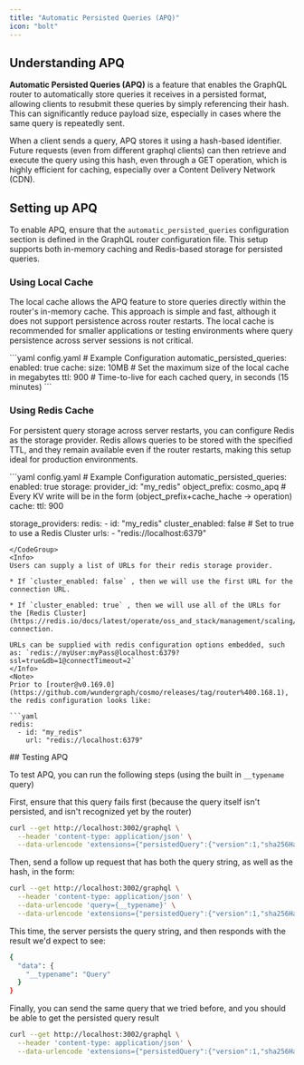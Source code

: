 ---
title: "Automatic Persisted Queries (APQ)"
icon: "bolt"
---
## Understanding APQ

**Automatic Persisted Queries (APQ)** is a feature that enables the GraphQL router to automatically store queries it receives in a persisted format, allowing clients to resubmit these queries by simply referencing their hash. This can significantly reduce payload size, especially in cases where the same query is repeatedly sent.

When a client sends a query, APQ stores it using a hash-based identifier. Future requests (even from different graphql clients) can then retrieve and execute the query using this hash, even through a GET operation, which is highly efficient for caching, especially over a Content Delivery Network (CDN).

## Setting up APQ

To enable APQ, ensure that the `automatic_persisted_queries` configuration section is defined in the GraphQL router configuration file. This setup supports both in-memory caching and Redis-based storage for persisted queries.

### Using Local Cache

The local cache allows the APQ feature to store queries directly within the router's in-memory cache. This approach is simple and fast, although it does not support persistence across router restarts. The local cache is recommended for smaller applications or testing environments where query persistence across server sessions is not critical.

<CodeGroup>
  ```yaml config.yaml
  # Example Configuration
  automatic_persisted_queries:
    enabled: true
    cache:
      size: 10MB # Set the maximum size of the local cache in megabytes
      ttl: 900 # Time-to-live for each cached query, in seconds (15 minutes)
  ```
</CodeGroup>

### Using Redis Cache

For persistent query storage across server restarts, you can configure Redis as the storage provider. Redis allows queries to be stored with the specified TTL, and they remain available even if the router restarts, making this setup ideal for production environments.

<CodeGroup>
  ```yaml config.yaml
  # Example Configuration
  automatic_persisted_queries:
    enabled: true
    storage:
      provider_id: "my_redis"
      object_prefix: cosmo_apq
  # Every KV write will be in the form (object_prefix+cache_hache -> operation)
    cache:
      ttl: 900

  storage_providers:
    redis:
      - id: "my_redis"
        cluster_enabled: false # Set to true to use a Redis Cluster
        urls:
         - "redis://localhost:6379"
  ```
</CodeGroup>
<Info>
Users can supply a list of URLs for their redis storage provider.

* If `cluster_enabled: false` , then we will use the first URL for the connection URL.

* If `cluster_enabled: true` , then we will use all of the URLs for the [Redis Cluster](https://redis.io/docs/latest/operate/oss_and_stack/management/scaling/) connection.

URLs can be supplied with redis configuration options embedded, such as: `redis://myUser:myPass@localhost:6379?ssl=true&db=1@connectTimeout=2`
</Info>
<Note>
Prior to [router@v0.169.0](https://github.com/wundergraph/cosmo/releases/tag/router%400.168.1), the redis configuration looks like:

```yaml
  redis:
    - id: "my_redis"
      url: "redis://localhost:6379"
```
</Note>
## Testing APQ

To test APQ, you can run the following steps (using the built in `__typename` query)

First, ensure that this query fails first (because the query itself isn't persisted, and isn't recognized yet by the router)

```bash
curl --get http://localhost:3002/graphql \
  --header 'content-type: application/json' \
  --data-urlencode 'extensions={"persistedQuery":{"version":1,"sha256Hash":"ecf4edb46db40b5132295c0291d62fb65d6759a9eedfa4d5d612dd5ec54a6b38"}}'
```

Then, send a follow up request that has both the query string, as well as the hash, in the form:

```bash
curl --get http://localhost:3002/graphql \
  --header 'content-type: application/json' \
  --data-urlencode 'query={__typename}' \
  --data-urlencode 'extensions={"persistedQuery":{"version":1,"sha256Hash":"ecf4edb46db40b5132295c0291d62fb65d6759a9eedfa4d5d612dd5ec54a6b38"}}'
```

This time, the server persists the query string, and then responds with the result we'd expect to see:

```bash
{
  "data": {
    "__typename": "Query"
  }
}
```

Finally, you can send the same query that we tried before, and you should be able to get the persisted query result

```bash
curl --get http://localhost:3002/graphql \
  --header 'content-type: application/json' \
  --data-urlencode 'extensions={"persistedQuery":{"version":1,"sha256Hash":"ecf4edb46db40b5132295c0291d62fb65d6759a9eedfa4d5d612dd5ec54a6b38"}}'
```
